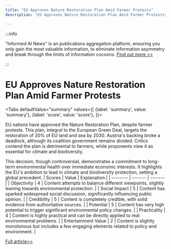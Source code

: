 ```yaml
---
title: "EU Approves Nature Restoration Plan Amid Farmer Protests"
description: "EU Approves Nature Restoration Plan Amid Farmer Protests"

---
```



:::info

"Informed AI News" is an publications aggregation platform, ensuring you only gain the most valuable information, to eliminate information asymmetry and break through the limits of information cocoons.  [Find out more >>](/)

:::

# EU Approves Nature Restoration Plan Amid Farmer Protests


<Tabs
	defaultValue="summary"
	values={[
	{label: 'summary', value: 'summary'},
	{label: 'score', value: 'score'},
]}>
<TabItem value="summary">


EU nations have approved the Nature Restoration Plan, despite farmer protests. This plan, integral to the European Green Deal, targets the restoration of 20% of EU land and sea by 2030. Austria's backing broke a deadlock, although its coalition government remains divided. Critics contend the plan is detrimental to farmers, while proponents view it as essential for climate and biodiversity.

This decision, though controversial, demonstrates a commitment to long-term environmental health over immediate economic interests. It highlights the EU's ambition to lead in climate and biodiversity protection, setting a global precedent.
</TabItem>
<TabItem value="score">
	| Scores     | Value   | Explanation |
	| -------- | ------- | ------- |
	| Objectivity  | 4    | Content attempts to balance different viewpoints, slightly leaning towards environmental protection.    |
	| Social Impact | 5     | Content has sparked widespread social discussion, significantly influencing public opinion.    |
	| Credibility    | 5    | Content is completely credible, with solid evidence from authoritative sources.    |
	| Potential    | 5    | Content has very high potential to trigger significant environmental policy changes.    |
	| Practicality    | 4    | Content is highly practical and can be directly applied to real environmental problems.    |
	| Entertainment Value    | 2    | Content is slightly monotonous but includes a few engaging elements related to policy and environment.    |
</TabItem>
</Tabs>

[Full article>>](https://apnews.com/article/eu-environment-nature-protection-restoration-ecosystem-habitat-e108a5dfb987be413470e41328dd8caa)
